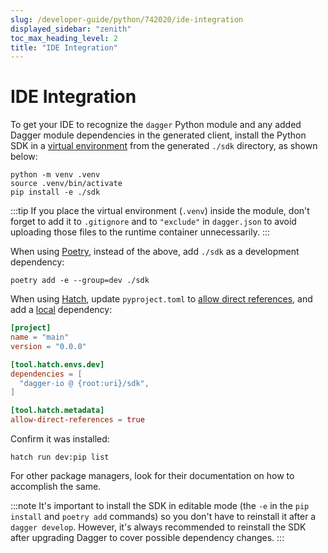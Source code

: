 ```yaml
---
slug: /developer-guide/python/742020/ide-integration
displayed_sidebar: "zenith"
toc_max_heading_level: 2
title: "IDE Integration"
---
```



# IDE Integration

<PartialExperimentalDocs />

To get your IDE to recognize the `dagger` Python module and any added Dagger module dependencies in the generated client, install the Python SDK in a [virtual environment](https://packaging.python.org/en/latest/tutorials/installing-packages/#creating-virtual-environments) from the generated `./sdk` directory, as shown below:

```shell
python -m venv .venv
source .venv/bin/activate
pip install -e ./sdk
```

:::tip
If you place the virtual environment (`.venv`) inside the module, don't forget to add it to `.gitignore` and to `"exclude"` in `dagger.json` to avoid uploading those files to the runtime container unnecessarily.
:::

When using [Poetry](https://python-poetry.org), instead of the above, add `./sdk` as a development dependency:

```shell
poetry add -e --group=dev ./sdk
```

When using [Hatch](https://github.com/pypa/hatch), update `pyproject.toml` to [allow direct references](https://hatch.pypa.io/latest/config/metadata/#allowing-direct-references), and add a [local](https://hatch.pypa.io/latest/config/dependency/#local) dependency:

```toml
[project]
name = "main"
version = "0.0.0"

[tool.hatch.envs.dev]
dependencies = [
  "dagger-io @ {root:uri}/sdk",
]

[tool.hatch.metadata]
allow-direct-references = true
```

Confirm it was installed:

```
hatch run dev:pip list
```

For other package managers, look for their documentation on how to accomplish the same.

:::note
It's important to install the SDK in editable mode (the `-e` in the `pip install` and `poetry add` commands) so you don't have to reinstall it after a `dagger develop`. However, it's always recommended to reinstall the SDK after upgrading Dagger to cover possible dependency changes.
:::

